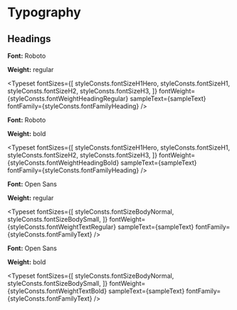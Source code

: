 

<Meta title="Visual Style/Typography" />


# Typography

## Headings

**Font:** Roboto

**Weight:** regular

<Typeset
  fontSizes={[
    styleConsts.fontSizeH1Hero,
    styleConsts.fontSizeH1,
    styleConsts.fontSizeH2,
    styleConsts.fontSizeH3,
  ]}
  fontWeight={styleConsts.fontWeightHeadingRegular}
  sampleText={sampleText}
  fontFamily={styleConsts.fontFamilyHeading}
/>

**Font:** Roboto

**Weight:** bold

<Typeset
  fontSizes={[
    styleConsts.fontSizeH1Hero,
    styleConsts.fontSizeH1,
    styleConsts.fontSizeH2,
    styleConsts.fontSizeH3,
  ]}
  fontWeight={styleConsts.fontWeightHeadingBold}
  sampleText={sampleText}
  fontFamily={styleConsts.fontFamilyHeading}
/>

**Font:** Open Sans

**Weight:** regular

<Typeset
  fontSizes={[
    styleConsts.fontSizeBodyNormal,
    styleConsts.fontSizeBodySmall,
  ]}
  fontWeight={styleConsts.fontWeightTextRegular}
  sampleText={sampleText}
  fontFamily={styleConsts.fontFamilyText}
/>

**Font:** Open Sans

**Weight:** bold

<Typeset
  fontSizes={[
    styleConsts.fontSizeBodyNormal,
    styleConsts.fontSizeBodySmall,
  ]}
  fontWeight={styleConsts.fontWeightTextBold}
  sampleText={sampleText}
  fontFamily={styleConsts.fontFamilyText}
/>